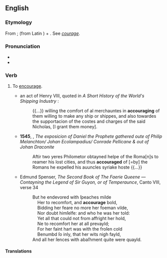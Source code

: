 ==English==

===Etymology===
From {{der|en|fro|acoragier}}; {{m|fro|à}} (from Latin {{m|la|ad}}) + {{m|fro|corage}}. See ''[[courage]]''.

===Pronunciation===
* {{IPA|en|/əˈkɜɹɪd͡ʒ/|/əˈkʌɹɪd͡ʒ/}}
* {{audio|en|en-us-accourage.ogg|Audio (US)}}

===Verb===
{{en-verb}}

# {{lb|en|obsolete}} To [[encourage]].
#* {{circa|1540}} an act of Henry VIII, quoted in ''A Short History of the World's Shipping Industry'' {{ISBN|1136606319}}:
#*: {{...}} willing the comfort of al merchauntes in '''accouraging''' of them willing to make any ship or shippes, and also towardes the supportacion of the costes and charges of the said Nicholas, [I grant them money].
#* '''1545''', {{w|George Joye}}, ''The exposicion of Daniel the Prophete gathered oute of Philip Melanchton/ Johan Ecolampadius/ Conrade Pellicane & out of Johan Draconite''
#*: Aftir two yeres Philometor obtayned helpe of the Roma[n]s to reamer his lost cities, and thus '''accouraged''' of [=by] the Romans he expelled his auuncles syriake hoste {{...}}
#* {{circa|1590}} Edmund Spenser, ''The Second Book of The Faerie Queene — Contayning the Legend of Sir Guyon, or of Temperaunce'', Canto VIII, verse 34
#*: But he endevored with ſpeaches milde <br>
#*: &nbsp; &nbsp; Her to recomfort, and '''accourage''' bold, <br>
#*: &nbsp; &nbsp; Bidding her feare no more her foeman vilde, <br>
#*: &nbsp; &nbsp; Nor doubt himſelfe: and who he was her told: <br>
#*: &nbsp; &nbsp; Yet all that could not from affright her hold, <br>
#*: &nbsp; &nbsp; Ne to recomfort her at all prevayld; <br>
#*: &nbsp; &nbsp; For her faint hart was with the froſen cold <br>
#*: &nbsp; &nbsp; Benumbd ſo inly, that her wits nigh fayld, <br>
#*: And all her ſences with abaſhment quite were quayld.

====Translations====
{{trans-see|encourage}}